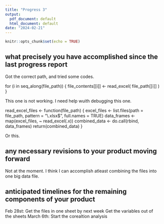 ```yaml
---
title: "Progress 3"
output:
  pdf_document: default
  html_document: default
date: "2024-02-21"
---
```


```r
knitr::opts_chunk$set(echo = TRUE)
```


## what precisely you have accomplished since the last progress report

Got the correct path, and tried some codes.  

for (i in seq_along(file_path)) {
  file_contents[[i]] <- read_excel(
    file_path[[i]]
  )
}

This one is not working. I need help wuith debugging this one. 

read_excel_files <- function(file_path) {
  excel_files <- list.files(path = file_path, pattern = "\\.xlsx$", full.names = TRUE)
  data_frames <- map(excel_files, ~ read_excel(.x))
  combined_data <- do.call(rbind, data_frames)
  return(combined_data)
}

Or this.

## any necessary revisions to your product moving forward

Not at the moment. I think I can accomplish atleast combining the files into one big data file. 

## anticipated timelines for the remaining components of your product

Feb 28st: Get the files in one sheet by next week
          Get the variables out of the sheets
March 6th: Start the corealtion analysis
